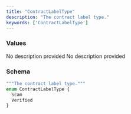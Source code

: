 ```yaml
---
title: "ContractLabelType"
description: "The contract label type."
keywords: ['ContractLabelType']
---
```


### Values

<ResponseField name="Scam" type="enum">
  No description provided
</ResponseField>

<ResponseField name="Verified" type="enum">
  No description provided
</ResponseField>

### Schema


```graphql 
"""The contract label type."""
enum ContractLabelType {
  Scam
  Verified
}
```
